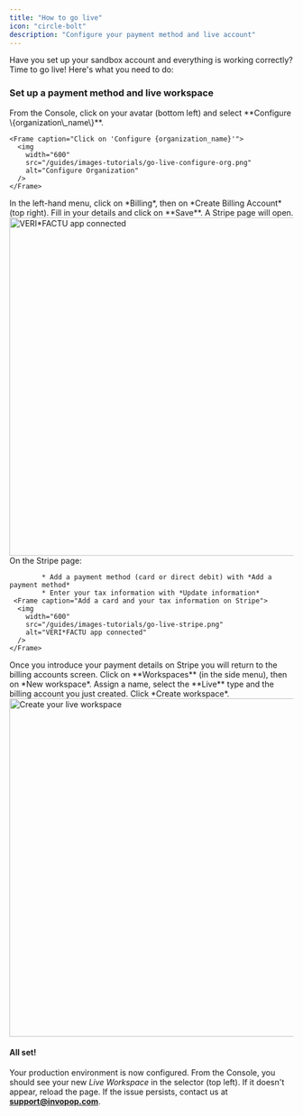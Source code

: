 ```yaml
---
title: "How to go live"
icon: "circle-bolt"
description: "Configure your payment method and live account"
---
```


Have you set up your sandbox account and everything is working correctly? Time to go live! Here's what you need to do:

### Set up a payment method and live workspace

<Steps>
  <Step title="Access your organization’s settings">
    From the Console, click on your avatar (bottom left) and select **Configure \{organization\_name\}**.

    <Frame caption="Click on 'Configure {organization_name}'">
      <img
        width="600"
        src="/guides/images-tutorials/go-live-configure-org.png"
        alt="Configure Organization"
      />
    </Frame>

  </Step>

  <Step title="Create a Billing Account">
  	In the left-hand menu, click on *Billing*, then on *Create Billing Account* (top right). Fill in your details and click on **Save**. A Stripe page will open.
  	 <Frame caption="Create a Billing Account">
      <img
        width="600"
        src="/guides/images-tutorials/go-live-create-billing-account.png"
        alt="VERI*FACTU app connected"
      />
    </Frame>
  </Step>

  <Step title="Add your payment method and billing details">
			On the Stripe page:

			* Add a payment method (card or direct debit) with *Add a payment method*
			* Enter your tax information with *Update information*
  	 <Frame caption="Add a card and your tax information on Stripe">
      <img
        width="600"
        src="/guides/images-tutorials/go-live-stripe.png"
        alt="VERI*FACTU app connected"
      />
    </Frame>
  </Step>

  <Step title="Create your production environment (Live Workspace)">
			Once you introduce your payment details on Stripe you will return to the billing accounts screen. Click on **Workspaces** (in the side menu), then on *New workspace*. Assign a name, select the **Live** type and the billing account you just created. Click *Create workspace*.
  	 <Frame caption="Connect the VERI*FACTU app">
      <img
        width="600"
        src="/guides/images-tutorials/go-live-new-workspace.png"
        alt="Create your live workspace"
      />
    </Frame>
  </Step>

</Steps>

#### All set!

Your production environment is now configured. From the Console, you should see your new *Live Workspace* in the selector (top left). If it doesn't appear, reload the page. If the issue persists, contact us at **[support@invopop.com](mailto:support@invopop.com)**.
